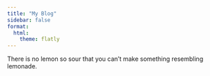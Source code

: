 ```yaml
---
title: "My Blog"
sidebar: false 
format:
  html:
    theme: flatly
---
```


There is no lemon so sour that you can't make something resembling lemonade.
